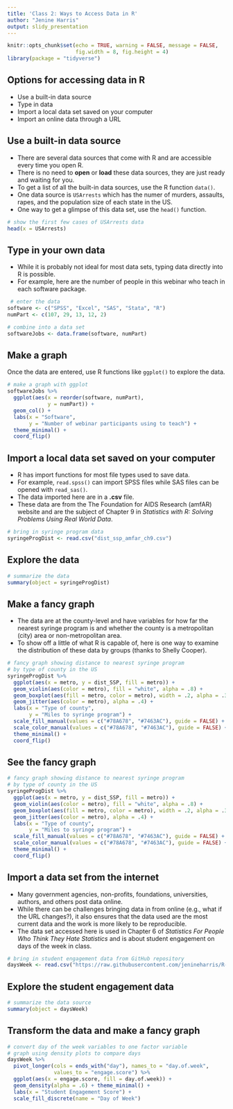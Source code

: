 ```yaml
---
title: 'Class 2: Ways to Access Data in R'
author: "Jenine Harris"
output: slidy_presentation
---
```


```r
knitr::opts_chunk$set(echo = TRUE, warning = FALSE, message = FALSE,
                      fig.width = 8, fig.height = 4) 
library(package = "tidyverse")
```

## Options for accessing data in R 

* Use a built-in data source 
* Type in data 
* Import a local data set saved on your computer 
* Import an online data through a URL  

## Use a built-in data source 

* There are several data sources that come with R and are accessible every time you open R. 
* There is no need to **open** or **load** these data sources, they are just ready and waiting for you. 
* To get a list of all the built-in data sources, use the R function `data()`. 
* One data source is `USArrests` which has the numer of murders, assaults, rapes, and the population size of each state in the US. 
* One way to get a glimpse of this data set, use the `head()` function.

```r
# show the first few cases of USArrests data
head(x = USArrests)
```

## Type in your own data 

* While it is probably not ideal for most data sets, typing data directly into R is possible. 
* For example, here are the number of people in this webinar who teach in each software package. 

```r
 # enter the data 
software <- c("SPSS", "Excel", "SAS", "Stata", "R")
numPart <- c(107, 29, 13, 12, 2)

# combine into a data set
softwareJobs <- data.frame(software, numPart)
```

## Make a graph

Once the data are entered, use R functions like `ggplot()` to explore the data.  

```r
# make a graph with ggplot
softwareJobs %>% 
  ggplot(aes(x = reorder(software, numPart), 
             y = numPart)) +
  geom_col() +
  labs(x = "Software", 
       y = "Number of webinar participants using to teach") +
  theme_minimal() +
  coord_flip()
```

## Import a local data set saved on your computer 

* R has import functions for most file types used to save data. 
* For example, `read.spss()` can import SPSS files while SAS files can be opened with `read_sas()`. 
* The data imported here are in a **.csv** file.
* These data are from the The Foundation for AIDS Research (amfAR) website and are the subject of Chapter 9 in *Statistics with R: Solving Problems Using Real World Data*. 

```r
# bring in syringe program data 
syringeProgDist <- read.csv("dist_ssp_amfar_ch9.csv")
```

## Explore the data 

```r
# summarize the data 
summary(object = syringeProgDist)
```

## Make a fancy graph

* The data are at the county-level and have variables for how far the nearest syringe program is and whether the county is a metropolitan (city) area or non-metropolitan area. 
* To show off a little of what R is capable of, here is one way to examine the distribution of these data by groups (thanks to Shelly Cooper). 

```r
# fancy graph showing distance to nearest syringe program
# by type of county in the US 
syringeProgDist %>%
  ggplot(aes(x = metro, y = dist_SSP, fill = metro)) +
  geom_violin(aes(color = metro), fill = "white", alpha = .8) + 
  geom_boxplot(aes(fill = metro, color = metro), width = .2, alpha = .3) +
  geom_jitter(aes(color = metro), alpha = .4) +
  labs(x = "Type of county", 
       y = "Miles to syringe program") +
  scale_fill_manual(values = c("#78A678", "#7463AC"), guide = FALSE) + 
  scale_color_manual(values = c("#78A678", "#7463AC"), guide = FALSE) +
  theme_minimal() +
  coord_flip()
```

## See the fancy graph 

```r
# fancy graph showing distance to nearest syringe program
# by type of county in the US 
syringeProgDist %>%
  ggplot(aes(x = metro, y = dist_SSP, fill = metro)) +
  geom_violin(aes(color = metro), fill = "white", alpha = .8) + 
  geom_boxplot(aes(fill = metro, color = metro), width = .2, alpha = .3) +
  geom_jitter(aes(color = metro), alpha = .4) +
  labs(x = "Type of county", 
       y = "Miles to syringe program") +
  scale_fill_manual(values = c("#78A678", "#7463AC"), guide = FALSE) + 
  scale_color_manual(values = c("#78A678", "#7463AC"), guide = FALSE) +
  theme_minimal() +
  coord_flip()
```

## Import a data set from the internet 

* Many government agencies, non-profits, foundations, universities, authors, and others post data online. 
* While there can be challenges bringing data in from online (e.g., what if the URL changes?), it also ensures that the data used are the most current data and the work is more likely to be reproducible. 
* The data set accessed here is used in Chapter 6 of *Statistics For People Who Think They Hate Statistics* and is about student engagement on days of the week in class.

```r
# bring in student engagement data from GitHub repository
daysWeek <- read.csv("https://raw.githubusercontent.com/jenineharris/R-you-ready-demo/master/ch6ds3.csv")
```

## Explore the student engagement data  

```r
# summarize the data source 
summary(object = daysWeek)
```

## Transform the data and make a fancy graph 

```r
# convert day of the week variables to one factor variable
# graph using density plots to compare days
daysWeek %>% 
  pivot_longer(cols = ends_with("day"), names_to = "day.of.week", 
               values_to = "engage.score") %>% 
  ggplot(aes(x = engage.score, fill = day.of.week)) +
  geom_density(alpha = .6) + theme_minimal() +
  labs(x = "Student Engagement Score") +
  scale_fill_discrete(name = "Day of Week")
```





